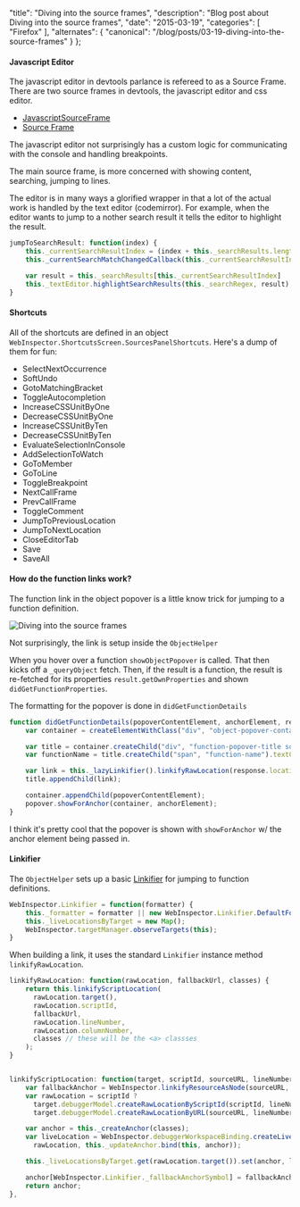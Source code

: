 
  "title": "Diving into the source frames",
  "description": "Blog post about Diving into the source frames",
  "date": "2015-03-19",
  "categories": [
    "Firefox"
  ],
  "alternates": {
    "canonical": "/blog/posts/03-19-diving-into-the-source-frames"
  }
};

#### Javascript Editor
The javascript editor in devtools parlance is refereed to as a Source Frame. There are two source frames in devtools, the javascript editor and css editor.

+ [JavascriptSourceFrame](https://github.com/jasonLaster/blink-devtools-docs/blob/master/source/JavascriptSourceFrame.md)
+ [Source Frame](https://github.com/jasonLaster/blink-devtools-docs/blob/master/source_frame/SourceFrame.md)

The javascript editor not surprisingly has a custom logic for communicating with the console and handling breakpoints.

The main source frame, is more concerned with showing content, searching, jumping to lines.

The editor is in many ways a glorified wrapper in that a lot of the actual work is handled by the text editor (codemirror). For example, when the editor wants to jump to a nother search result it tells the editor to highlight the result.

```js
jumpToSearchResult: function(index) {
    this._currentSearchResultIndex = (index + this._searchResults.length) % this._searchResults.length;
    this._currentSearchMatchChangedCallback(this._currentSearchResultIndex);

    var result = this._searchResults[this._currentSearchResultIndex]
    this._textEditor.highlightSearchResults(this._searchRegex, result);
}
```

#### Shortcuts

All of the shortcuts are defined in an object `WebInspector.ShortcutsScreen.SourcesPanelShortcuts`. Here's a dump of them for fun:

+ SelectNextOccurrence
+ SoftUndo
+ GotoMatchingBracket
+ ToggleAutocompletion
+ IncreaseCSSUnitByOne
+ DecreaseCSSUnitByOne
+ IncreaseCSSUnitByTen
+ DecreaseCSSUnitByTen
+ EvaluateSelectionInConsole
+ AddSelectionToWatch
+ GoToMember
+ GoToLine
+ ToggleBreakpoint
+ NextCallFrame
+ PrevCallFrame
+ ToggleComment
+ JumpToPreviousLocation
+ JumpToNextLocation
+ CloseEditorTab
+ Save
+ SaveAll


#### How do the function links work?

The function link in the object popover is a little know trick for jumping to a function definition.

<Image src={JumpToDef} alt="Diving into the source frames" />

Not surprisingly, the link is setup inside the `ObjectHelper`

When you hover over a function `showObjectPopover` is called. That then kicks off a `_queryObject` fetch. Then, if the result is a function, the result is re-fetched for its properties `result.getOwnProperties` and shown `didGetFunctionProperties`.

The formatting for the popover is done in `didGetFunctionDetails`

```js
function didGetFunctionDetails(popoverContentElement, anchorElement, response) {
    var container = createElementWithClass("div", "object-popover-container");

    var title = container.createChild("div", "function-popover-title source-code");
    var functionName = title.createChild("span", "function-name").textContent = response.functionName;

    var link = this._lazyLinkifier().linkifyRawLocation(response.location, response.sourceURL, "function-location-link");
    title.appendChild(link);

    container.appendChild(popoverContentElement);
    popover.showForAnchor(container, anchorElement);
}
```

I think it's pretty cool that the popover is shown with `showForAnchor` w/ the anchor element being passed in.

#### Linkifier

The `ObjectHelper` sets up a basic [Linkifier](https://github.com/jasonLaster/blink-devtools-docs/blob/master/bindings/Linkifier.md) for jumping to function definitions.


```js
WebInspector.Linkifier = function(formatter) {
    this._formatter = formatter || new WebInspector.Linkifier.DefaultFormatter(WebInspector.Linkifier.MaxLengthForDisplayedURLs);
    this._liveLocationsByTarget = new Map();
    WebInspector.targetManager.observeTargets(this);
}
```

When building a link, it uses the standard `Linkifier` instance method `linkifyRawLocation`.

```js
linkifyRawLocation: function(rawLocation, fallbackUrl, classes) {
    return this.linkifyScriptLocation(
      rawLocation.target(),
      rawLocation.scriptId,
      fallbackUrl,
      rawLocation.lineNumber,
      rawLocation.columnNumber,
      classes // these will be the <a> classses
    );
}


linkifyScriptLocation: function(target, scriptId, sourceURL, lineNumber, columnNumber, classes) {
    var fallbackAnchor = WebInspector.linkifyResourceAsNode(sourceURL, lineNumber, classes);
    var rawLocation = scriptId ?
      target.debuggerModel.createRawLocationByScriptId(scriptId, lineNumber, columnNumber || 0) :
      target.debuggerModel.createRawLocationByURL(sourceURL, lineNumber, columnNumber || 0);

    var anchor = this._createAnchor(classes);
    var liveLocation = WebInspector.debuggerWorkspaceBinding.createLiveLocation(
      rawLocation, this._updateAnchor.bind(this, anchor));

    this._liveLocationsByTarget.get(rawLocation.target()).set(anchor, liveLocation);

    anchor[WebInspector.Linkifier._fallbackAnchorSymbol] = fallbackAnchor;
    return anchor;
},
```